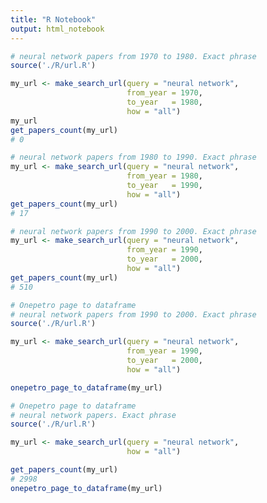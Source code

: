 ```yaml
---
title: "R Notebook"
output: html_notebook
---
```


```r
# neural network papers from 1970 to 1980. Exact phrase
source('./R/url.R')

my_url <- make_search_url(query = "neural network", 
                          from_year = 1970, 
                          to_year   = 1980, 
                          how = "all")
my_url
get_papers_count(my_url)
# 0
```

```r
# neural network papers from 1980 to 1990. Exact phrase
my_url <- make_search_url(query = "neural network", 
                          from_year = 1980, 
                          to_year   = 1990, 
                          how = "all")
get_papers_count(my_url)
# 17
```

```r
# neural network papers from 1990 to 2000. Exact phrase
my_url <- make_search_url(query = "neural network", 
                          from_year = 1990, 
                          to_year   = 2000, 
                          how = "all")
get_papers_count(my_url)
# 510
```


```r
# Onepetro page to dataframe
# neural network papers from 1990 to 2000. Exact phrase
source('./R/url.R')

my_url <- make_search_url(query = "neural network", 
                          from_year = 1990, 
                          to_year   = 2000, 
                          how = "all")

onepetro_page_to_dataframe(my_url)
```

```r
# Onepetro page to dataframe
# neural network papers. Exact phrase
source('./R/url.R')

my_url <- make_search_url(query = "neural network", 
                          how = "all")

get_papers_count(my_url)
# 2998
onepetro_page_to_dataframe(my_url)
```




